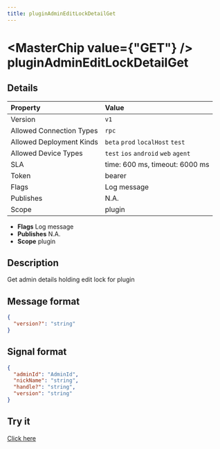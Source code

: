 ```yaml
---
title: pluginAdminEditLockDetailGet
---
```



# <MasterChip value={"GET"} /> pluginAdminEditLockDetailGet

## Details

| Property | Value | 
| :--- | :--- | 
| Version | `v1` |
| Allowed Connection Types | `rpc`  |
| Allowed Deployment Kinds | `beta` `prod` `localHost` `test`  |
| Allowed Device Types | `test` `ios` `android` `web` `agent`  |
| SLA | time: 600 ms, timeout: 6000 ms |
| Token | bearer |
| Flags | Log message |
| Publishes | N.A. |
| Scope | plugin |


- **Flags** Log message
- **Publishes** N.A.
- **Scope** plugin


## Description

Get admin details holding edit lock for plugin

## Message format

```json
{
  "version?": "string"
}
```

## Signal format

```json
{
  "adminId": "AdminId",
  "nickName": "string",
  "handle?": "string",
  "version": "string"
}
```

## Try it

[Click here](https://web.neome.ai/api?path=studio_studioMain_pluginAdminEditLockDetailGet)

